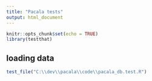 ```yaml
---
title: "Pacala tests"
output: html_document
---
```


```r
knitr::opts_chunk$set(echo = TRUE)
library(testthat)
```

## loading data
```r
test_file("C:\\dev\\pacala\\code\\pacala_db.test.R")
```
[//]: run this command from the console to get breakpoints to work
[//]: rmarkdown::render("C:/dev/pacala/markdown/test.report.pacala.Rmd")

